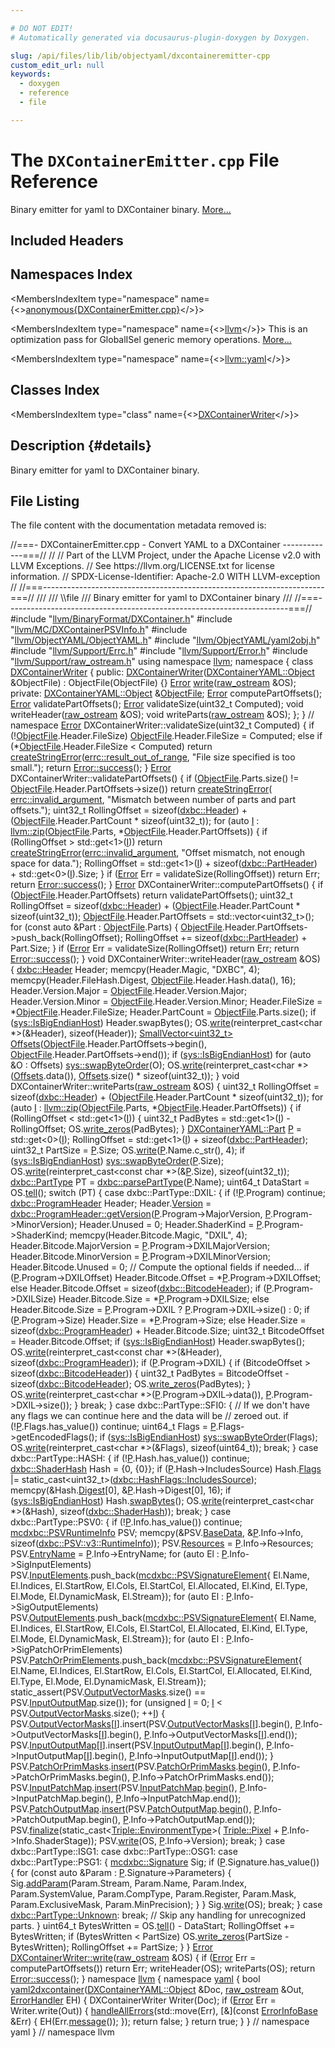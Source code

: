 ```yaml
---

# DO NOT EDIT!
# Automatically generated via docusaurus-plugin-doxygen by Doxygen.

slug: /api/files/lib/lib/objectyaml/dxcontaineremitter-cpp
custom_edit_url: null
keywords:
  - doxygen
  - reference
  - file

---
```





# The `DXContainerEmitter.cpp` File Reference

<DoxygenPage pluginConfig={pluginConfig}>

Binary emitter for yaml to DXContainer binary. <a href="#details">More...</a>

## Included Headers

<IncludesList>
<IncludesListItem
  filePath="llvm/BinaryFormat/DXContainer.h"
  permalink="/docs/api/files/include/include/llvm/include/llvm/binaryformat/dxcontainer-h"
  isLocal="true" />
<IncludesListItem
  filePath="llvm/MC/DXContainerPSVInfo.h"
  permalink="/docs/api/files/include/include/llvm/include/llvm/mc/dxcontainerpsvinfo-h"
  isLocal="true" />
<IncludesListItem
  filePath="llvm/ObjectYAML/ObjectYAML.h"
  permalink="/docs/api/files/include/include/llvm/include/llvm/objectyaml/objectyaml-h"
  isLocal="true" />
<IncludesListItem
  filePath="llvm/ObjectYAML/yaml2obj.h"
  permalink="/docs/api/files/include/include/llvm/include/llvm/objectyaml/yaml2obj-h"
  isLocal="true" />
<IncludesListItem
  filePath="llvm/Support/Errc.h"
  permalink="/docs/api/files/include/include/llvm/include/llvm/support/errc-h"
  isLocal="true" />
<IncludesListItem
  filePath="llvm/Support/Error.h"
  permalink="/docs/api/files/include/include/llvm/include/llvm/support/error-h"
  isLocal="true" />
<IncludesListItem
  filePath="llvm/Support/raw_ostream.h"
  permalink="/docs/api/files/include/include/llvm/include/llvm/support/raw-ostream-h"
  isLocal="true" />
</IncludesList>

## Namespaces Index

<MembersIndex>

<MembersIndexItem
  type="namespace"
  name={<><a href="/docs/api/namespaces/anonymous-dxcontaineremitter-cpp-">anonymous&#123;DXContainerEmitter.cpp&#125;</a></>}>
</MembersIndexItem>

<MembersIndexItem
  type="namespace"
  name={<><a href="/docs/api/namespaces/llvm">llvm</a></>}>
This is an optimization pass for GlobalISel generic memory operations. <a href="/docs/api/namespaces/llvm/#details">More...</a>
</MembersIndexItem>

<MembersIndexItem
  type="namespace"
  name={<><a href="/docs/api/namespaces/llvm/yaml">llvm::yaml</a></>}>
</MembersIndexItem>

</MembersIndex>

## Classes Index

<MembersIndex>

<MembersIndexItem
  type="class"
  name={<><a href="/docs/api/classes/anonymous-namespace-dxcontaineremitter-cpp-/dxcontainerwriter">DXContainerWriter</a></>}>
</MembersIndexItem>

</MembersIndex>

## Description {#details}

Binary emitter for yaml to DXContainer binary.

## File Listing

The file content with the documentation metadata removed is:

<ProgramListing>

<Link id="l00001" /><CodeLine lineNumber="1"><Highlight kind="comment">//===- DXContainerEmitter.cpp - Convert YAML to a DXContainer -------------===//</Highlight><Highlight kind="normal"></Highlight></CodeLine>
<Link id="l00002" /><CodeLine lineNumber="2"><Highlight kind="normal"></Highlight><Highlight kind="comment">//</Highlight><Highlight kind="normal"></Highlight></CodeLine>
<Link id="l00003" /><CodeLine lineNumber="3"><Highlight kind="normal"></Highlight><Highlight kind="comment">// Part of the LLVM Project, under the Apache License v2.0 with LLVM Exceptions.</Highlight><Highlight kind="normal"></Highlight></CodeLine>
<Link id="l00004" /><CodeLine lineNumber="4"><Highlight kind="normal"></Highlight><Highlight kind="comment">// See https://llvm.org/LICENSE.txt for license information.</Highlight><Highlight kind="normal"></Highlight></CodeLine>
<Link id="l00005" /><CodeLine lineNumber="5"><Highlight kind="normal"></Highlight><Highlight kind="comment">// SPDX-License-Identifier: Apache-2.0 WITH LLVM-exception</Highlight><Highlight kind="normal"></Highlight></CodeLine>
<Link id="l00006" /><CodeLine lineNumber="6"><Highlight kind="normal"></Highlight><Highlight kind="comment">//</Highlight><Highlight kind="normal"></Highlight></CodeLine>
<Link id="l00007" /><CodeLine lineNumber="7"><Highlight kind="normal"></Highlight><Highlight kind="comment">//===----------------------------------------------------------------------===//</Highlight><Highlight kind="comment"></Highlight></CodeLine>
<Link id="l00008" /><CodeLine lineNumber="8"><Highlight kind="comment">///</Highlight></CodeLine>
<Link id="l00009" /><CodeLine lineNumber="9"><Highlight kind="comment">/// \\file</Highlight></CodeLine>
<Link id="l00010" /><CodeLine lineNumber="10"><Highlight kind="comment">/// Binary emitter for yaml to DXContainer binary</Highlight></CodeLine>
<Link id="l00011" /><CodeLine lineNumber="11"><Highlight kind="comment">///</Highlight><Highlight kind="normal"></Highlight></CodeLine>
<Link id="l00012" /><CodeLine lineNumber="12"><Highlight kind="normal"></Highlight><Highlight kind="comment">//===----------------------------------------------------------------------===//</Highlight><Highlight kind="normal"></Highlight></CodeLine>
<Link id="l00013" /><CodeLine lineNumber="13"><Highlight kind="normal"></Highlight></CodeLine>
<Link id="l00014" /><CodeLine lineNumber="14"><Highlight kind="normal"></Highlight><Highlight kind="preprocessor">#include &quot;<a href="/docs/api/files/include/include/llvm/include/llvm/binaryformat/dxcontainer-h">llvm/BinaryFormat/DXContainer.h</a>&quot;</Highlight><Highlight kind="normal"></Highlight></CodeLine>
<Link id="l00015" /><CodeLine lineNumber="15"><Highlight kind="normal"></Highlight><Highlight kind="preprocessor">#include &quot;<a href="/docs/api/files/include/include/llvm/include/llvm/mc/dxcontainerpsvinfo-h">llvm/MC/DXContainerPSVInfo.h</a>&quot;</Highlight><Highlight kind="normal"></Highlight></CodeLine>
<Link id="l00016" /><CodeLine lineNumber="16"><Highlight kind="normal"></Highlight><Highlight kind="preprocessor">#include &quot;<a href="/docs/api/files/include/include/llvm/include/llvm/objectyaml/objectyaml-h">llvm/ObjectYAML/ObjectYAML.h</a>&quot;</Highlight><Highlight kind="normal"></Highlight></CodeLine>
<Link id="l00017" /><CodeLine lineNumber="17"><Highlight kind="normal"></Highlight><Highlight kind="preprocessor">#include &quot;<a href="/docs/api/files/include/include/llvm/include/llvm/objectyaml/yaml2obj-h">llvm/ObjectYAML/yaml2obj.h</a>&quot;</Highlight><Highlight kind="normal"></Highlight></CodeLine>
<Link id="l00018" /><CodeLine lineNumber="18"><Highlight kind="normal"></Highlight><Highlight kind="preprocessor">#include &quot;<a href="/docs/api/files/include/include/llvm/include/llvm/support/errc-h">llvm/Support/Errc.h</a>&quot;</Highlight><Highlight kind="normal"></Highlight></CodeLine>
<Link id="l00019" /><CodeLine lineNumber="19"><Highlight kind="normal"></Highlight><Highlight kind="preprocessor">#include &quot;<a href="/docs/api/files/include/include/llvm/include/llvm/support/error-h">llvm/Support/Error.h</a>&quot;</Highlight><Highlight kind="normal"></Highlight></CodeLine>
<Link id="l00020" /><CodeLine lineNumber="20"><Highlight kind="normal"></Highlight><Highlight kind="preprocessor">#include &quot;<a href="/docs/api/files/include/include/llvm/include/llvm/support/raw-ostream-h">llvm/Support/raw&#95;ostream.h</a>&quot;</Highlight><Highlight kind="normal"></Highlight></CodeLine>
<Link id="l00021" /><CodeLine lineNumber="21"><Highlight kind="normal"></Highlight></CodeLine>
<Link id="l00022" /><CodeLine lineNumber="22"><Highlight kind="normal"></Highlight><Highlight kind="keyword">using namespace </Highlight><Highlight kind="normal"><a href="/docs/api/namespaces/llvm">llvm</a>;</Highlight></CodeLine>
<Link id="l00023" /><CodeLine lineNumber="23"><Highlight kind="normal"></Highlight></CodeLine>
<Link id="l00024" /><CodeLine lineNumber="24" lineLink="/docs/api/namespaces/anonymous-dxcontaineremitter-cpp-"><Highlight kind="normal"></Highlight><Highlight kind="keyword">namespace </Highlight><Highlight kind="normal">&#123;</Highlight></CodeLine>
<Link id="l00025" /><CodeLine lineNumber="25" lineLink="/docs/api/classes/anonymous-namespace-dxcontaineremitter-cpp-/dxcontainerwriter"><Highlight kind="normal"></Highlight><Highlight kind="keyword">class </Highlight><Highlight kind="normal"><a href="/docs/api/classes/anonymous-namespace-dxcontaineremitter-cpp-/dxcontainerwriter/#a652830f2daa92a1e63b02d168c4729af">DXContainerWriter</a> &#123;</Highlight></CodeLine>
<Link id="l00026" /><CodeLine lineNumber="26"><Highlight kind="normal"></Highlight><Highlight kind="keyword">public</Highlight><Highlight kind="normal">:</Highlight></CodeLine>
<Link id="l00027" /><CodeLine lineNumber="27" lineLink="/docs/api/classes/anonymous-namespace-dxcontaineremitter-cpp-/dxcontainerwriter/#a652830f2daa92a1e63b02d168c4729af"><Highlight kind="normal">  <a href="/docs/api/classes/anonymous-namespace-dxcontaineremitter-cpp-/dxcontainerwriter/#a652830f2daa92a1e63b02d168c4729af">DXContainerWriter</a>(<a href="/docs/api/structs/llvm/dxcontaineryaml/object">DXContainerYAML::Object</a> &amp;ObjectFile)</Highlight></CodeLine>
<Link id="l00028" /><CodeLine lineNumber="28"><Highlight kind="normal">      : ObjectFile(ObjectFile) &#123;&#125;</Highlight></CodeLine>
<Link id="l00029" /><CodeLine lineNumber="29"><Highlight kind="normal"></Highlight></CodeLine>
<Link id="l00030" /><CodeLine lineNumber="30"><Highlight kind="normal">  <a href="/docs/api/classes/llvm/error">Error</a> <a href="/docs/api/namespaces/llvm/#a7363e46d4dd6c78affffabaea0de482b">write</a>(<a href="/docs/api/classes/llvm/raw-ostream">raw&#95;ostream</a> &amp;OS);</Highlight></CodeLine>
<Link id="l00031" /><CodeLine lineNumber="31"><Highlight kind="normal"></Highlight></CodeLine>
<Link id="l00032" /><CodeLine lineNumber="32"><Highlight kind="normal"></Highlight><Highlight kind="keyword">private</Highlight><Highlight kind="normal">:</Highlight></CodeLine>
<Link id="l00033" /><CodeLine lineNumber="33"><Highlight kind="normal">  <a href="/docs/api/structs/llvm/dxcontaineryaml/object">DXContainerYAML::Object</a> &amp;<a href="/docs/api/classes/llvm/object/objectfile">ObjectFile</a>;</Highlight></CodeLine>
<Link id="l00034" /><CodeLine lineNumber="34"><Highlight kind="normal"></Highlight></CodeLine>
<Link id="l00035" /><CodeLine lineNumber="35"><Highlight kind="normal">  <a href="/docs/api/classes/llvm/error">Error</a> computePartOffsets();</Highlight></CodeLine>
<Link id="l00036" /><CodeLine lineNumber="36"><Highlight kind="normal">  <a href="/docs/api/classes/llvm/error">Error</a> validatePartOffsets();</Highlight></CodeLine>
<Link id="l00037" /><CodeLine lineNumber="37"><Highlight kind="normal">  <a href="/docs/api/classes/llvm/error">Error</a> validateSize(uint32&#95;t Computed);</Highlight></CodeLine>
<Link id="l00038" /><CodeLine lineNumber="38"><Highlight kind="normal"></Highlight></CodeLine>
<Link id="l00039" /><CodeLine lineNumber="39"><Highlight kind="normal">  </Highlight><Highlight kind="keywordtype">void</Highlight><Highlight kind="normal"> writeHeader(<a href="/docs/api/classes/llvm/raw-ostream">raw&#95;ostream</a> &amp;OS);</Highlight></CodeLine>
<Link id="l00040" /><CodeLine lineNumber="40"><Highlight kind="normal">  </Highlight><Highlight kind="keywordtype">void</Highlight><Highlight kind="normal"> writeParts(<a href="/docs/api/classes/llvm/raw-ostream">raw&#95;ostream</a> &amp;OS);</Highlight></CodeLine>
<Link id="l00041" /><CodeLine lineNumber="41"><Highlight kind="normal">&#125;;</Highlight></CodeLine>
<Link id="l00042" /><CodeLine lineNumber="42"><Highlight kind="normal">&#125; </Highlight><Highlight kind="comment">// namespace</Highlight><Highlight kind="normal"></Highlight></CodeLine>
<Link id="l00043" /><CodeLine lineNumber="43"><Highlight kind="normal"></Highlight></CodeLine>
<Link id="l00044" /><CodeLine lineNumber="44"><Highlight kind="normal"><a href="/docs/api/classes/llvm/error">Error</a> DXContainerWriter::validateSize(uint32&#95;t Computed) &#123;</Highlight></CodeLine>
<Link id="l00045" /><CodeLine lineNumber="45"><Highlight kind="normal">  </Highlight><Highlight kind="keywordflow">if</Highlight><Highlight kind="normal"> (!<a href="/docs/api/classes/llvm/object/objectfile">ObjectFile</a>.Header.FileSize)</Highlight></CodeLine>
<Link id="l00046" /><CodeLine lineNumber="46"><Highlight kind="normal">    <a href="/docs/api/classes/llvm/object/objectfile">ObjectFile</a>.Header.FileSize = Computed;</Highlight></CodeLine>
<Link id="l00047" /><CodeLine lineNumber="47"><Highlight kind="normal">  </Highlight><Highlight kind="keywordflow">else</Highlight><Highlight kind="normal"> </Highlight><Highlight kind="keywordflow">if</Highlight><Highlight kind="normal"> (&#42;<a href="/docs/api/classes/llvm/object/objectfile">ObjectFile</a>.Header.FileSize &lt; Computed)</Highlight></CodeLine>
<Link id="l00048" /><CodeLine lineNumber="48"><Highlight kind="normal">    </Highlight><Highlight kind="keywordflow">return</Highlight><Highlight kind="normal"> <a href="/docs/api/namespaces/llvm/#a4d2fd926089a58d482fb67a362e11bad">createStringError</a>(<a href="/docs/api/namespaces/llvm/#a59739a4f15fb2ec57a6b7fcfe938546ba8e0fafb181567cc468e1ee81983d739d">errc::result&#95;out&#95;of&#95;range</a>,</Highlight></CodeLine>
<Link id="l00049" /><CodeLine lineNumber="49"><Highlight kind="normal">                             </Highlight><Highlight kind="stringliteral">&quot;File size specified is too small.&quot;</Highlight><Highlight kind="normal">);</Highlight></CodeLine>
<Link id="l00050" /><CodeLine lineNumber="50"><Highlight kind="normal">  </Highlight><Highlight kind="keywordflow">return</Highlight><Highlight kind="normal"> <a href="/docs/api/classes/llvm/error/#a4dfd0813c3d0e0a30439b5a3e9196b59">Error::success</a>();</Highlight></CodeLine>
<Link id="l00051" /><CodeLine lineNumber="51"><Highlight kind="normal">&#125;</Highlight></CodeLine>
<Link id="l00052" /><CodeLine lineNumber="52"><Highlight kind="normal"></Highlight></CodeLine>
<Link id="l00053" /><CodeLine lineNumber="53"><Highlight kind="normal"><a href="/docs/api/classes/llvm/error">Error</a> DXContainerWriter::validatePartOffsets() &#123;</Highlight></CodeLine>
<Link id="l00054" /><CodeLine lineNumber="54"><Highlight kind="normal">  </Highlight><Highlight kind="keywordflow">if</Highlight><Highlight kind="normal"> (<a href="/docs/api/classes/llvm/object/objectfile">ObjectFile</a>.Parts.size() != <a href="/docs/api/classes/llvm/object/objectfile">ObjectFile</a>.Header.PartOffsets-&gt;size())</Highlight></CodeLine>
<Link id="l00055" /><CodeLine lineNumber="55"><Highlight kind="normal">    </Highlight><Highlight kind="keywordflow">return</Highlight><Highlight kind="normal"> <a href="/docs/api/namespaces/llvm/#a4d2fd926089a58d482fb67a362e11bad">createStringError</a>(</Highlight></CodeLine>
<Link id="l00056" /><CodeLine lineNumber="56"><Highlight kind="normal">        <a href="/docs/api/namespaces/llvm/#a59739a4f15fb2ec57a6b7fcfe938546bae55d43eabeefe5a8271b4a3c898bd18f">errc::invalid&#95;argument</a>,</Highlight></CodeLine>
<Link id="l00057" /><CodeLine lineNumber="57"><Highlight kind="normal">        </Highlight><Highlight kind="stringliteral">&quot;Mismatch between number of parts and part offsets.&quot;</Highlight><Highlight kind="normal">);</Highlight></CodeLine>
<Link id="l00058" /><CodeLine lineNumber="58"><Highlight kind="normal">  uint32&#95;t RollingOffset =</Highlight></CodeLine>
<Link id="l00059" /><CodeLine lineNumber="59"><Highlight kind="normal">      </Highlight><Highlight kind="keyword">sizeof</Highlight><Highlight kind="normal">(<a href="/docs/api/structs/llvm/dxbc/header">dxbc::Header</a>) + (<a href="/docs/api/classes/llvm/object/objectfile">ObjectFile</a>.Header.PartCount &#42; </Highlight><Highlight kind="keyword">sizeof</Highlight><Highlight kind="normal">(uint32&#95;t));</Highlight></CodeLine>
<Link id="l00060" /><CodeLine lineNumber="60"><Highlight kind="normal">  </Highlight><Highlight kind="keywordflow">for</Highlight><Highlight kind="normal"> (</Highlight><Highlight kind="keyword">auto</Highlight><Highlight kind="normal"> <a href="/docs/api/files/lib/lib/support/md5-cpp/#ac0eafdc9ee161b71e7af98af736952fd">I</a> : <a href="/docs/api/namespaces/llvm/#a06041e3bf4b0a9e8984809413ddd9506">llvm::zip</a>(<a href="/docs/api/classes/llvm/object/objectfile">ObjectFile</a>.Parts, &#42;<a href="/docs/api/classes/llvm/object/objectfile">ObjectFile</a>.Header.PartOffsets)) &#123;</Highlight></CodeLine>
<Link id="l00061" /><CodeLine lineNumber="61"><Highlight kind="normal">    </Highlight><Highlight kind="keywordflow">if</Highlight><Highlight kind="normal"> (RollingOffset &gt; std::get&lt;1&gt;(<a href="/docs/api/files/lib/lib/support/md5-cpp/#ac0eafdc9ee161b71e7af98af736952fd">I</a>))</Highlight></CodeLine>
<Link id="l00062" /><CodeLine lineNumber="62"><Highlight kind="normal">      </Highlight><Highlight kind="keywordflow">return</Highlight><Highlight kind="normal"> <a href="/docs/api/namespaces/llvm/#a4d2fd926089a58d482fb67a362e11bad">createStringError</a>(<a href="/docs/api/namespaces/llvm/#a59739a4f15fb2ec57a6b7fcfe938546bae55d43eabeefe5a8271b4a3c898bd18f">errc::invalid&#95;argument</a>,</Highlight></CodeLine>
<Link id="l00063" /><CodeLine lineNumber="63"><Highlight kind="normal">                               </Highlight><Highlight kind="stringliteral">&quot;Offset mismatch, not enough space for data.&quot;</Highlight><Highlight kind="normal">);</Highlight></CodeLine>
<Link id="l00064" /><CodeLine lineNumber="64"><Highlight kind="normal">    RollingOffset =</Highlight></CodeLine>
<Link id="l00065" /><CodeLine lineNumber="65"><Highlight kind="normal">        std::get&lt;1&gt;(<a href="/docs/api/files/lib/lib/support/md5-cpp/#ac0eafdc9ee161b71e7af98af736952fd">I</a>) + </Highlight><Highlight kind="keyword">sizeof</Highlight><Highlight kind="normal">(<a href="/docs/api/structs/llvm/dxbc/partheader">dxbc::PartHeader</a>) + std::get&lt;0&gt;(<a href="/docs/api/files/lib/lib/support/md5-cpp/#ac0eafdc9ee161b71e7af98af736952fd">I</a>).Size;</Highlight></CodeLine>
<Link id="l00066" /><CodeLine lineNumber="66"><Highlight kind="normal">  &#125;</Highlight></CodeLine>
<Link id="l00067" /><CodeLine lineNumber="67"><Highlight kind="normal">  </Highlight><Highlight kind="keywordflow">if</Highlight><Highlight kind="normal"> (<a href="/docs/api/classes/llvm/error">Error</a> Err = validateSize(RollingOffset))</Highlight></CodeLine>
<Link id="l00068" /><CodeLine lineNumber="68"><Highlight kind="normal">    </Highlight><Highlight kind="keywordflow">return</Highlight><Highlight kind="normal"> Err;</Highlight></CodeLine>
<Link id="l00069" /><CodeLine lineNumber="69"><Highlight kind="normal"></Highlight></CodeLine>
<Link id="l00070" /><CodeLine lineNumber="70"><Highlight kind="normal">  </Highlight><Highlight kind="keywordflow">return</Highlight><Highlight kind="normal"> <a href="/docs/api/classes/llvm/error/#a4dfd0813c3d0e0a30439b5a3e9196b59">Error::success</a>();</Highlight></CodeLine>
<Link id="l00071" /><CodeLine lineNumber="71"><Highlight kind="normal">&#125;</Highlight></CodeLine>
<Link id="l00072" /><CodeLine lineNumber="72"><Highlight kind="normal"></Highlight></CodeLine>
<Link id="l00073" /><CodeLine lineNumber="73"><Highlight kind="normal"><a href="/docs/api/classes/llvm/error">Error</a> DXContainerWriter::computePartOffsets() &#123;</Highlight></CodeLine>
<Link id="l00074" /><CodeLine lineNumber="74"><Highlight kind="normal">  </Highlight><Highlight kind="keywordflow">if</Highlight><Highlight kind="normal"> (<a href="/docs/api/classes/llvm/object/objectfile">ObjectFile</a>.Header.PartOffsets)</Highlight></CodeLine>
<Link id="l00075" /><CodeLine lineNumber="75"><Highlight kind="normal">    </Highlight><Highlight kind="keywordflow">return</Highlight><Highlight kind="normal"> validatePartOffsets();</Highlight></CodeLine>
<Link id="l00076" /><CodeLine lineNumber="76"><Highlight kind="normal">  uint32&#95;t RollingOffset =</Highlight></CodeLine>
<Link id="l00077" /><CodeLine lineNumber="77"><Highlight kind="normal">      </Highlight><Highlight kind="keyword">sizeof</Highlight><Highlight kind="normal">(<a href="/docs/api/structs/llvm/dxbc/header">dxbc::Header</a>) + (<a href="/docs/api/classes/llvm/object/objectfile">ObjectFile</a>.Header.PartCount &#42; </Highlight><Highlight kind="keyword">sizeof</Highlight><Highlight kind="normal">(uint32&#95;t));</Highlight></CodeLine>
<Link id="l00078" /><CodeLine lineNumber="78"><Highlight kind="normal">  <a href="/docs/api/classes/llvm/object/objectfile">ObjectFile</a>.Header.PartOffsets = std::vector&lt;uint32&#95;t&gt;();</Highlight></CodeLine>
<Link id="l00079" /><CodeLine lineNumber="79"><Highlight kind="normal">  </Highlight><Highlight kind="keywordflow">for</Highlight><Highlight kind="normal"> (</Highlight><Highlight kind="keyword">const</Highlight><Highlight kind="normal"> </Highlight><Highlight kind="keyword">auto</Highlight><Highlight kind="normal"> &amp;Part : <a href="/docs/api/classes/llvm/object/objectfile">ObjectFile</a>.Parts) &#123;</Highlight></CodeLine>
<Link id="l00080" /><CodeLine lineNumber="80"><Highlight kind="normal">    <a href="/docs/api/classes/llvm/object/objectfile">ObjectFile</a>.Header.PartOffsets-&gt;push&#95;back(RollingOffset);</Highlight></CodeLine>
<Link id="l00081" /><CodeLine lineNumber="81"><Highlight kind="normal">    RollingOffset += </Highlight><Highlight kind="keyword">sizeof</Highlight><Highlight kind="normal">(<a href="/docs/api/structs/llvm/dxbc/partheader">dxbc::PartHeader</a>) + Part.Size;</Highlight></CodeLine>
<Link id="l00082" /><CodeLine lineNumber="82"><Highlight kind="normal">  &#125;</Highlight></CodeLine>
<Link id="l00083" /><CodeLine lineNumber="83"><Highlight kind="normal">  </Highlight><Highlight kind="keywordflow">if</Highlight><Highlight kind="normal"> (<a href="/docs/api/classes/llvm/error">Error</a> Err = validateSize(RollingOffset))</Highlight></CodeLine>
<Link id="l00084" /><CodeLine lineNumber="84"><Highlight kind="normal">    </Highlight><Highlight kind="keywordflow">return</Highlight><Highlight kind="normal"> Err;</Highlight></CodeLine>
<Link id="l00085" /><CodeLine lineNumber="85"><Highlight kind="normal"></Highlight></CodeLine>
<Link id="l00086" /><CodeLine lineNumber="86"><Highlight kind="normal">  </Highlight><Highlight kind="keywordflow">return</Highlight><Highlight kind="normal"> <a href="/docs/api/classes/llvm/error/#a4dfd0813c3d0e0a30439b5a3e9196b59">Error::success</a>();</Highlight></CodeLine>
<Link id="l00087" /><CodeLine lineNumber="87"><Highlight kind="normal">&#125;</Highlight></CodeLine>
<Link id="l00088" /><CodeLine lineNumber="88"><Highlight kind="normal"></Highlight></CodeLine>
<Link id="l00089" /><CodeLine lineNumber="89"><Highlight kind="normal"></Highlight><Highlight kind="keywordtype">void</Highlight><Highlight kind="normal"> DXContainerWriter::writeHeader(<a href="/docs/api/classes/llvm/raw-ostream">raw&#95;ostream</a> &amp;OS) &#123;</Highlight></CodeLine>
<Link id="l00090" /><CodeLine lineNumber="90"><Highlight kind="normal">  <a href="/docs/api/structs/llvm/dxbc/header">dxbc::Header</a> Header;</Highlight></CodeLine>
<Link id="l00091" /><CodeLine lineNumber="91"><Highlight kind="normal">  memcpy(Header.Magic, </Highlight><Highlight kind="stringliteral">&quot;DXBC&quot;</Highlight><Highlight kind="normal">, 4);</Highlight></CodeLine>
<Link id="l00092" /><CodeLine lineNumber="92"><Highlight kind="normal">  memcpy(Header.FileHash.Digest, <a href="/docs/api/classes/llvm/object/objectfile">ObjectFile</a>.Header.Hash.data(), 16);</Highlight></CodeLine>
<Link id="l00093" /><CodeLine lineNumber="93"><Highlight kind="normal">  Header.Version.Major = <a href="/docs/api/classes/llvm/object/objectfile">ObjectFile</a>.Header.Version.Major;</Highlight></CodeLine>
<Link id="l00094" /><CodeLine lineNumber="94"><Highlight kind="normal">  Header.Version.Minor = <a href="/docs/api/classes/llvm/object/objectfile">ObjectFile</a>.Header.Version.Minor;</Highlight></CodeLine>
<Link id="l00095" /><CodeLine lineNumber="95"><Highlight kind="normal">  Header.FileSize = &#42;<a href="/docs/api/classes/llvm/object/objectfile">ObjectFile</a>.Header.FileSize;</Highlight></CodeLine>
<Link id="l00096" /><CodeLine lineNumber="96"><Highlight kind="normal">  Header.PartCount = <a href="/docs/api/classes/llvm/object/objectfile">ObjectFile</a>.Parts.size();</Highlight></CodeLine>
<Link id="l00097" /><CodeLine lineNumber="97"><Highlight kind="normal">  </Highlight><Highlight kind="keywordflow">if</Highlight><Highlight kind="normal"> (<a href="/docs/api/namespaces/llvm/sys/#ab9f705441a3a825d4b8a93ca4476d4e7">sys::IsBigEndianHost</a>)</Highlight></CodeLine>
<Link id="l00098" /><CodeLine lineNumber="98"><Highlight kind="normal">    Header.swapBytes();</Highlight></CodeLine>
<Link id="l00099" /><CodeLine lineNumber="99"><Highlight kind="normal">  OS.<a href="/docs/api/classes/llvm/raw-ostream/#a6e0cbc5c8568d8446c284c8538b2c9f1">write</a>(</Highlight><Highlight kind="keyword">reinterpret&#95;cast&lt;</Highlight><Highlight kind="keywordtype">char</Highlight><Highlight kind="normal"> &#42;</Highlight><Highlight kind="keyword">&gt;</Highlight><Highlight kind="normal">(&amp;Header), </Highlight><Highlight kind="keyword">sizeof</Highlight><Highlight kind="normal">(Header));</Highlight></CodeLine>
<Link id="l00100" /><CodeLine lineNumber="100"><Highlight kind="normal">  <a href="/docs/api/classes/llvm/smallvector">SmallVector&lt;uint32&#95;t&gt;</a> <a href="/docs/api/namespaces/llvm/si/kernelinputoffsets/#a58b4eae4b0a45d478c7c0f3959b04612">Offsets</a>(<a href="/docs/api/classes/llvm/object/objectfile">ObjectFile</a>.Header.PartOffsets-&gt;begin(),</Highlight></CodeLine>
<Link id="l00101" /><CodeLine lineNumber="101"><Highlight kind="normal">                                <a href="/docs/api/classes/llvm/object/objectfile">ObjectFile</a>.Header.PartOffsets-&gt;end());</Highlight></CodeLine>
<Link id="l00102" /><CodeLine lineNumber="102"><Highlight kind="normal">  </Highlight><Highlight kind="keywordflow">if</Highlight><Highlight kind="normal"> (<a href="/docs/api/namespaces/llvm/sys/#ab9f705441a3a825d4b8a93ca4476d4e7">sys::IsBigEndianHost</a>)</Highlight></CodeLine>
<Link id="l00103" /><CodeLine lineNumber="103"><Highlight kind="normal">    </Highlight><Highlight kind="keywordflow">for</Highlight><Highlight kind="normal"> (</Highlight><Highlight kind="keyword">auto</Highlight><Highlight kind="normal"> &amp;O : Offsets)</Highlight></CodeLine>
<Link id="l00104" /><CodeLine lineNumber="104"><Highlight kind="normal">      <a href="/docs/api/namespaces/llvm/sys/#ad0e418047a3e04c4fd1fb83325b571ae">sys::swapByteOrder</a>(O);</Highlight></CodeLine>
<Link id="l00105" /><CodeLine lineNumber="105"><Highlight kind="normal">  OS.<a href="/docs/api/classes/llvm/raw-ostream/#a6e0cbc5c8568d8446c284c8538b2c9f1">write</a>(</Highlight><Highlight kind="keyword">reinterpret&#95;cast&lt;</Highlight><Highlight kind="keywordtype">char</Highlight><Highlight kind="normal"> &#42;</Highlight><Highlight kind="keyword">&gt;</Highlight><Highlight kind="normal">(<a href="/docs/api/namespaces/llvm/si/kernelinputoffsets/#a58b4eae4b0a45d478c7c0f3959b04612">Offsets</a>.data()),</Highlight></CodeLine>
<Link id="l00106" /><CodeLine lineNumber="106"><Highlight kind="normal">           <a href="/docs/api/namespaces/llvm/si/kernelinputoffsets/#a58b4eae4b0a45d478c7c0f3959b04612">Offsets</a>.size() &#42; </Highlight><Highlight kind="keyword">sizeof</Highlight><Highlight kind="normal">(uint32&#95;t));</Highlight></CodeLine>
<Link id="l00107" /><CodeLine lineNumber="107"><Highlight kind="normal">&#125;</Highlight></CodeLine>
<Link id="l00108" /><CodeLine lineNumber="108"><Highlight kind="normal"></Highlight></CodeLine>
<Link id="l00109" /><CodeLine lineNumber="109"><Highlight kind="normal"></Highlight><Highlight kind="keywordtype">void</Highlight><Highlight kind="normal"> DXContainerWriter::writeParts(<a href="/docs/api/classes/llvm/raw-ostream">raw&#95;ostream</a> &amp;OS) &#123;</Highlight></CodeLine>
<Link id="l00110" /><CodeLine lineNumber="110"><Highlight kind="normal">  uint32&#95;t RollingOffset =</Highlight></CodeLine>
<Link id="l00111" /><CodeLine lineNumber="111"><Highlight kind="normal">      </Highlight><Highlight kind="keyword">sizeof</Highlight><Highlight kind="normal">(<a href="/docs/api/structs/llvm/dxbc/header">dxbc::Header</a>) + (<a href="/docs/api/classes/llvm/object/objectfile">ObjectFile</a>.Header.PartCount &#42; </Highlight><Highlight kind="keyword">sizeof</Highlight><Highlight kind="normal">(uint32&#95;t));</Highlight></CodeLine>
<Link id="l00112" /><CodeLine lineNumber="112"><Highlight kind="normal">  </Highlight><Highlight kind="keywordflow">for</Highlight><Highlight kind="normal"> (</Highlight><Highlight kind="keyword">auto</Highlight><Highlight kind="normal"> <a href="/docs/api/files/lib/lib/support/md5-cpp/#ac0eafdc9ee161b71e7af98af736952fd">I</a> : <a href="/docs/api/namespaces/llvm/#a06041e3bf4b0a9e8984809413ddd9506">llvm::zip</a>(<a href="/docs/api/classes/llvm/object/objectfile">ObjectFile</a>.Parts, &#42;<a href="/docs/api/classes/llvm/object/objectfile">ObjectFile</a>.Header.PartOffsets)) &#123;</Highlight></CodeLine>
<Link id="l00113" /><CodeLine lineNumber="113"><Highlight kind="normal">    </Highlight><Highlight kind="keywordflow">if</Highlight><Highlight kind="normal"> (RollingOffset &lt; std::get&lt;1&gt;(<a href="/docs/api/files/lib/lib/support/md5-cpp/#ac0eafdc9ee161b71e7af98af736952fd">I</a>)) &#123;</Highlight></CodeLine>
<Link id="l00114" /><CodeLine lineNumber="114"><Highlight kind="normal">      uint32&#95;t PadBytes = std::get&lt;1&gt;(<a href="/docs/api/files/lib/lib/support/md5-cpp/#ac0eafdc9ee161b71e7af98af736952fd">I</a>) - RollingOffset;</Highlight></CodeLine>
<Link id="l00115" /><CodeLine lineNumber="115"><Highlight kind="normal">      OS.<a href="/docs/api/classes/llvm/raw-ostream/#a06288f4d38e1d74fc7a1d10056d88373">write&#95;zeros</a>(PadBytes);</Highlight></CodeLine>
<Link id="l00116" /><CodeLine lineNumber="116"><Highlight kind="normal">    &#125;</Highlight></CodeLine>
<Link id="l00117" /><CodeLine lineNumber="117"><Highlight kind="normal">    <a href="/docs/api/structs/llvm/dxcontaineryaml/part">DXContainerYAML::Part</a> <a href="/docs/api/files/lib/lib/option/option-cpp/#a04665169063c8ca1f2ea96c27fc7c2b2">P</a> = std::get&lt;0&gt;(<a href="/docs/api/files/lib/lib/support/md5-cpp/#ac0eafdc9ee161b71e7af98af736952fd">I</a>);</Highlight></CodeLine>
<Link id="l00118" /><CodeLine lineNumber="118"><Highlight kind="normal">    RollingOffset = std::get&lt;1&gt;(<a href="/docs/api/files/lib/lib/support/md5-cpp/#ac0eafdc9ee161b71e7af98af736952fd">I</a>) + </Highlight><Highlight kind="keyword">sizeof</Highlight><Highlight kind="normal">(<a href="/docs/api/structs/llvm/dxbc/partheader">dxbc::PartHeader</a>);</Highlight></CodeLine>
<Link id="l00119" /><CodeLine lineNumber="119"><Highlight kind="normal">    uint32&#95;t PartSize = <a href="/docs/api/files/lib/lib/option/option-cpp/#a04665169063c8ca1f2ea96c27fc7c2b2">P</a>.Size;</Highlight></CodeLine>
<Link id="l00120" /><CodeLine lineNumber="120"><Highlight kind="normal"></Highlight></CodeLine>
<Link id="l00121" /><CodeLine lineNumber="121"><Highlight kind="normal">    OS.<a href="/docs/api/classes/llvm/raw-ostream/#a6e0cbc5c8568d8446c284c8538b2c9f1">write</a>(<a href="/docs/api/files/lib/lib/option/option-cpp/#a04665169063c8ca1f2ea96c27fc7c2b2">P</a>.Name.c&#95;str(), 4);</Highlight></CodeLine>
<Link id="l00122" /><CodeLine lineNumber="122"><Highlight kind="normal">    </Highlight><Highlight kind="keywordflow">if</Highlight><Highlight kind="normal"> (<a href="/docs/api/namespaces/llvm/sys/#ab9f705441a3a825d4b8a93ca4476d4e7">sys::IsBigEndianHost</a>)</Highlight></CodeLine>
<Link id="l00123" /><CodeLine lineNumber="123"><Highlight kind="normal">      <a href="/docs/api/namespaces/llvm/sys/#ad0e418047a3e04c4fd1fb83325b571ae">sys::swapByteOrder</a>(<a href="/docs/api/files/lib/lib/option/option-cpp/#a04665169063c8ca1f2ea96c27fc7c2b2">P</a>.Size);</Highlight></CodeLine>
<Link id="l00124" /><CodeLine lineNumber="124"><Highlight kind="normal">    OS.<a href="/docs/api/classes/llvm/raw-ostream/#a6e0cbc5c8568d8446c284c8538b2c9f1">write</a>(</Highlight><Highlight kind="keyword">reinterpret&#95;cast&lt;</Highlight><Highlight kind="keyword">const </Highlight><Highlight kind="keywordtype">char</Highlight><Highlight kind="normal"> &#42;</Highlight><Highlight kind="keyword">&gt;</Highlight><Highlight kind="normal">(&amp;<a href="/docs/api/files/lib/lib/option/option-cpp/#a04665169063c8ca1f2ea96c27fc7c2b2">P</a>.Size), </Highlight><Highlight kind="keyword">sizeof</Highlight><Highlight kind="normal">(uint32&#95;t));</Highlight></CodeLine>
<Link id="l00125" /><CodeLine lineNumber="125"><Highlight kind="normal"></Highlight></CodeLine>
<Link id="l00126" /><CodeLine lineNumber="126"><Highlight kind="normal">    <a href="/docs/api/namespaces/llvm/dxbc/#a2ea8e84db66897571f58bd73552b388a">dxbc::PartType</a> PT = <a href="/docs/api/namespaces/llvm/dxbc/#a22967e47fc32d184579dc8442b979a4b">dxbc::parsePartType</a>(<a href="/docs/api/files/lib/lib/option/option-cpp/#a04665169063c8ca1f2ea96c27fc7c2b2">P</a>.Name);</Highlight></CodeLine>
<Link id="l00127" /><CodeLine lineNumber="127"><Highlight kind="normal"></Highlight></CodeLine>
<Link id="l00128" /><CodeLine lineNumber="128"><Highlight kind="normal">    uint64&#95;t DataStart = OS.<a href="/docs/api/classes/llvm/raw-ostream/#a0f90ad570f71349466844ee9f2d06cd1">tell</a>();</Highlight></CodeLine>
<Link id="l00129" /><CodeLine lineNumber="129"><Highlight kind="normal">    </Highlight><Highlight kind="keywordflow">switch</Highlight><Highlight kind="normal"> (PT) &#123;</Highlight></CodeLine>
<Link id="l00130" /><CodeLine lineNumber="130"><Highlight kind="normal">    </Highlight><Highlight kind="keywordflow">case</Highlight><Highlight kind="normal"> dxbc::PartType::DXIL: &#123;</Highlight></CodeLine>
<Link id="l00131" /><CodeLine lineNumber="131"><Highlight kind="normal">      </Highlight><Highlight kind="keywordflow">if</Highlight><Highlight kind="normal"> (!<a href="/docs/api/files/lib/lib/option/option-cpp/#a04665169063c8ca1f2ea96c27fc7c2b2">P</a>.Program)</Highlight></CodeLine>
<Link id="l00132" /><CodeLine lineNumber="132"><Highlight kind="normal">        </Highlight><Highlight kind="keywordflow">continue</Highlight><Highlight kind="normal">;</Highlight></CodeLine>
<Link id="l00133" /><CodeLine lineNumber="133"><Highlight kind="normal">      <a href="/docs/api/structs/llvm/dxbc/programheader">dxbc::ProgramHeader</a> Header;</Highlight></CodeLine>
<Link id="l00134" /><CodeLine lineNumber="134"><Highlight kind="normal">      Header.<a href="/docs/api/structs/llvm/dxbc/programheader/#a0ba16d493602bfe2649dfd3da5f5d7be">Version</a> = <a href="/docs/api/structs/llvm/dxbc/programheader/#a5c00681754571356838664f33a11aded">dxbc::ProgramHeader::getVersion</a>(<a href="/docs/api/files/lib/lib/option/option-cpp/#a04665169063c8ca1f2ea96c27fc7c2b2">P</a>.Program-&gt;MajorVersion,</Highlight></CodeLine>
<Link id="l00135" /><CodeLine lineNumber="135"><Highlight kind="normal">                                                       <a href="/docs/api/files/lib/lib/option/option-cpp/#a04665169063c8ca1f2ea96c27fc7c2b2">P</a>.Program-&gt;MinorVersion);</Highlight></CodeLine>
<Link id="l00136" /><CodeLine lineNumber="136"><Highlight kind="normal">      Header.Unused = 0;</Highlight></CodeLine>
<Link id="l00137" /><CodeLine lineNumber="137"><Highlight kind="normal">      Header.ShaderKind = <a href="/docs/api/files/lib/lib/option/option-cpp/#a04665169063c8ca1f2ea96c27fc7c2b2">P</a>.Program-&gt;ShaderKind;</Highlight></CodeLine>
<Link id="l00138" /><CodeLine lineNumber="138"><Highlight kind="normal">      memcpy(Header.Bitcode.Magic, </Highlight><Highlight kind="stringliteral">&quot;DXIL&quot;</Highlight><Highlight kind="normal">, 4);</Highlight></CodeLine>
<Link id="l00139" /><CodeLine lineNumber="139"><Highlight kind="normal">      Header.Bitcode.MajorVersion = <a href="/docs/api/files/lib/lib/option/option-cpp/#a04665169063c8ca1f2ea96c27fc7c2b2">P</a>.Program-&gt;DXILMajorVersion;</Highlight></CodeLine>
<Link id="l00140" /><CodeLine lineNumber="140"><Highlight kind="normal">      Header.Bitcode.MinorVersion = <a href="/docs/api/files/lib/lib/option/option-cpp/#a04665169063c8ca1f2ea96c27fc7c2b2">P</a>.Program-&gt;DXILMinorVersion;</Highlight></CodeLine>
<Link id="l00141" /><CodeLine lineNumber="141"><Highlight kind="normal">      Header.Bitcode.Unused = 0;</Highlight></CodeLine>
<Link id="l00142" /><CodeLine lineNumber="142"><Highlight kind="normal"></Highlight></CodeLine>
<Link id="l00143" /><CodeLine lineNumber="143"><Highlight kind="normal">      </Highlight><Highlight kind="comment">// Compute the optional fields if needed...</Highlight><Highlight kind="normal"></Highlight></CodeLine>
<Link id="l00144" /><CodeLine lineNumber="144"><Highlight kind="normal">      </Highlight><Highlight kind="keywordflow">if</Highlight><Highlight kind="normal"> (<a href="/docs/api/files/lib/lib/option/option-cpp/#a04665169063c8ca1f2ea96c27fc7c2b2">P</a>.Program-&gt;DXILOffset)</Highlight></CodeLine>
<Link id="l00145" /><CodeLine lineNumber="145"><Highlight kind="normal">        Header.Bitcode.Offset = &#42;<a href="/docs/api/files/lib/lib/option/option-cpp/#a04665169063c8ca1f2ea96c27fc7c2b2">P</a>.Program-&gt;DXILOffset;</Highlight></CodeLine>
<Link id="l00146" /><CodeLine lineNumber="146"><Highlight kind="normal">      </Highlight><Highlight kind="keywordflow">else</Highlight><Highlight kind="normal"></Highlight></CodeLine>
<Link id="l00147" /><CodeLine lineNumber="147"><Highlight kind="normal">        Header.Bitcode.Offset = </Highlight><Highlight kind="keyword">sizeof</Highlight><Highlight kind="normal">(<a href="/docs/api/structs/llvm/dxbc/bitcodeheader">dxbc::BitcodeHeader</a>);</Highlight></CodeLine>
<Link id="l00148" /><CodeLine lineNumber="148"><Highlight kind="normal"></Highlight></CodeLine>
<Link id="l00149" /><CodeLine lineNumber="149"><Highlight kind="normal">      </Highlight><Highlight kind="keywordflow">if</Highlight><Highlight kind="normal"> (<a href="/docs/api/files/lib/lib/option/option-cpp/#a04665169063c8ca1f2ea96c27fc7c2b2">P</a>.Program-&gt;DXILSize)</Highlight></CodeLine>
<Link id="l00150" /><CodeLine lineNumber="150"><Highlight kind="normal">        Header.Bitcode.Size = &#42;<a href="/docs/api/files/lib/lib/option/option-cpp/#a04665169063c8ca1f2ea96c27fc7c2b2">P</a>.Program-&gt;DXILSize;</Highlight></CodeLine>
<Link id="l00151" /><CodeLine lineNumber="151"><Highlight kind="normal">      </Highlight><Highlight kind="keywordflow">else</Highlight><Highlight kind="normal"></Highlight></CodeLine>
<Link id="l00152" /><CodeLine lineNumber="152"><Highlight kind="normal">        Header.Bitcode.Size = <a href="/docs/api/files/lib/lib/option/option-cpp/#a04665169063c8ca1f2ea96c27fc7c2b2">P</a>.Program-&gt;DXIL ? <a href="/docs/api/files/lib/lib/option/option-cpp/#a04665169063c8ca1f2ea96c27fc7c2b2">P</a>.Program-&gt;DXIL-&gt;size() : 0;</Highlight></CodeLine>
<Link id="l00153" /><CodeLine lineNumber="153"><Highlight kind="normal"></Highlight></CodeLine>
<Link id="l00154" /><CodeLine lineNumber="154"><Highlight kind="normal">      </Highlight><Highlight kind="keywordflow">if</Highlight><Highlight kind="normal"> (<a href="/docs/api/files/lib/lib/option/option-cpp/#a04665169063c8ca1f2ea96c27fc7c2b2">P</a>.Program-&gt;Size)</Highlight></CodeLine>
<Link id="l00155" /><CodeLine lineNumber="155"><Highlight kind="normal">        Header.Size = &#42;<a href="/docs/api/files/lib/lib/option/option-cpp/#a04665169063c8ca1f2ea96c27fc7c2b2">P</a>.Program-&gt;Size;</Highlight></CodeLine>
<Link id="l00156" /><CodeLine lineNumber="156"><Highlight kind="normal">      </Highlight><Highlight kind="keywordflow">else</Highlight><Highlight kind="normal"></Highlight></CodeLine>
<Link id="l00157" /><CodeLine lineNumber="157"><Highlight kind="normal">        Header.Size = </Highlight><Highlight kind="keyword">sizeof</Highlight><Highlight kind="normal">(<a href="/docs/api/structs/llvm/dxbc/programheader">dxbc::ProgramHeader</a>) + Header.Bitcode.Size;</Highlight></CodeLine>
<Link id="l00158" /><CodeLine lineNumber="158"><Highlight kind="normal"></Highlight></CodeLine>
<Link id="l00159" /><CodeLine lineNumber="159"><Highlight kind="normal">      uint32&#95;t BitcodeOffset = Header.Bitcode.Offset;</Highlight></CodeLine>
<Link id="l00160" /><CodeLine lineNumber="160"><Highlight kind="normal">      </Highlight><Highlight kind="keywordflow">if</Highlight><Highlight kind="normal"> (<a href="/docs/api/namespaces/llvm/sys/#ab9f705441a3a825d4b8a93ca4476d4e7">sys::IsBigEndianHost</a>)</Highlight></CodeLine>
<Link id="l00161" /><CodeLine lineNumber="161"><Highlight kind="normal">        Header.swapBytes();</Highlight></CodeLine>
<Link id="l00162" /><CodeLine lineNumber="162"><Highlight kind="normal">      OS.<a href="/docs/api/classes/llvm/raw-ostream/#a6e0cbc5c8568d8446c284c8538b2c9f1">write</a>(</Highlight><Highlight kind="keyword">reinterpret&#95;cast&lt;</Highlight><Highlight kind="keyword">const </Highlight><Highlight kind="keywordtype">char</Highlight><Highlight kind="normal"> &#42;</Highlight><Highlight kind="keyword">&gt;</Highlight><Highlight kind="normal">(&amp;Header),</Highlight></CodeLine>
<Link id="l00163" /><CodeLine lineNumber="163"><Highlight kind="normal">               </Highlight><Highlight kind="keyword">sizeof</Highlight><Highlight kind="normal">(<a href="/docs/api/structs/llvm/dxbc/programheader">dxbc::ProgramHeader</a>));</Highlight></CodeLine>
<Link id="l00164" /><CodeLine lineNumber="164"><Highlight kind="normal">      </Highlight><Highlight kind="keywordflow">if</Highlight><Highlight kind="normal"> (<a href="/docs/api/files/lib/lib/option/option-cpp/#a04665169063c8ca1f2ea96c27fc7c2b2">P</a>.Program-&gt;DXIL) &#123;</Highlight></CodeLine>
<Link id="l00165" /><CodeLine lineNumber="165"><Highlight kind="normal">        </Highlight><Highlight kind="keywordflow">if</Highlight><Highlight kind="normal"> (BitcodeOffset &gt; </Highlight><Highlight kind="keyword">sizeof</Highlight><Highlight kind="normal">(<a href="/docs/api/structs/llvm/dxbc/bitcodeheader">dxbc::BitcodeHeader</a>)) &#123;</Highlight></CodeLine>
<Link id="l00166" /><CodeLine lineNumber="166"><Highlight kind="normal">          uint32&#95;t PadBytes = BitcodeOffset - </Highlight><Highlight kind="keyword">sizeof</Highlight><Highlight kind="normal">(<a href="/docs/api/structs/llvm/dxbc/bitcodeheader">dxbc::BitcodeHeader</a>);</Highlight></CodeLine>
<Link id="l00167" /><CodeLine lineNumber="167"><Highlight kind="normal">          OS.<a href="/docs/api/classes/llvm/raw-ostream/#a06288f4d38e1d74fc7a1d10056d88373">write&#95;zeros</a>(PadBytes);</Highlight></CodeLine>
<Link id="l00168" /><CodeLine lineNumber="168"><Highlight kind="normal">        &#125;</Highlight></CodeLine>
<Link id="l00169" /><CodeLine lineNumber="169"><Highlight kind="normal">        OS.<a href="/docs/api/classes/llvm/raw-ostream/#a6e0cbc5c8568d8446c284c8538b2c9f1">write</a>(</Highlight><Highlight kind="keyword">reinterpret&#95;cast&lt;</Highlight><Highlight kind="keywordtype">char</Highlight><Highlight kind="normal"> &#42;</Highlight><Highlight kind="keyword">&gt;</Highlight><Highlight kind="normal">(<a href="/docs/api/files/lib/lib/option/option-cpp/#a04665169063c8ca1f2ea96c27fc7c2b2">P</a>.Program-&gt;DXIL-&gt;data()),</Highlight></CodeLine>
<Link id="l00170" /><CodeLine lineNumber="170"><Highlight kind="normal">                 <a href="/docs/api/files/lib/lib/option/option-cpp/#a04665169063c8ca1f2ea96c27fc7c2b2">P</a>.Program-&gt;DXIL-&gt;size());</Highlight></CodeLine>
<Link id="l00171" /><CodeLine lineNumber="171"><Highlight kind="normal">      &#125;</Highlight></CodeLine>
<Link id="l00172" /><CodeLine lineNumber="172"><Highlight kind="normal">      </Highlight><Highlight kind="keywordflow">break</Highlight><Highlight kind="normal">;</Highlight></CodeLine>
<Link id="l00173" /><CodeLine lineNumber="173"><Highlight kind="normal">    &#125;</Highlight></CodeLine>
<Link id="l00174" /><CodeLine lineNumber="174"><Highlight kind="normal">    </Highlight><Highlight kind="keywordflow">case</Highlight><Highlight kind="normal"> dxbc::PartType::SFI0: &#123;</Highlight></CodeLine>
<Link id="l00175" /><CodeLine lineNumber="175"><Highlight kind="normal">      </Highlight><Highlight kind="comment">// If we don&#39;t have any flags we can continue here and the data will be</Highlight><Highlight kind="normal"></Highlight></CodeLine>
<Link id="l00176" /><CodeLine lineNumber="176"><Highlight kind="normal">      </Highlight><Highlight kind="comment">// zeroed out.</Highlight><Highlight kind="normal"></Highlight></CodeLine>
<Link id="l00177" /><CodeLine lineNumber="177"><Highlight kind="normal">      </Highlight><Highlight kind="keywordflow">if</Highlight><Highlight kind="normal"> (!<a href="/docs/api/files/lib/lib/option/option-cpp/#a04665169063c8ca1f2ea96c27fc7c2b2">P</a>.Flags.has&#95;value())</Highlight></CodeLine>
<Link id="l00178" /><CodeLine lineNumber="178"><Highlight kind="normal">        </Highlight><Highlight kind="keywordflow">continue</Highlight><Highlight kind="normal">;</Highlight></CodeLine>
<Link id="l00179" /><CodeLine lineNumber="179"><Highlight kind="normal">      uint64&#95;t Flags = <a href="/docs/api/files/lib/lib/option/option-cpp/#a04665169063c8ca1f2ea96c27fc7c2b2">P</a>.Flags-&gt;getEncodedFlags();</Highlight></CodeLine>
<Link id="l00180" /><CodeLine lineNumber="180"><Highlight kind="normal">      </Highlight><Highlight kind="keywordflow">if</Highlight><Highlight kind="normal"> (<a href="/docs/api/namespaces/llvm/sys/#ab9f705441a3a825d4b8a93ca4476d4e7">sys::IsBigEndianHost</a>)</Highlight></CodeLine>
<Link id="l00181" /><CodeLine lineNumber="181"><Highlight kind="normal">        <a href="/docs/api/namespaces/llvm/sys/#ad0e418047a3e04c4fd1fb83325b571ae">sys::swapByteOrder</a>(Flags);</Highlight></CodeLine>
<Link id="l00182" /><CodeLine lineNumber="182"><Highlight kind="normal">      OS.<a href="/docs/api/classes/llvm/raw-ostream/#a6e0cbc5c8568d8446c284c8538b2c9f1">write</a>(</Highlight><Highlight kind="keyword">reinterpret&#95;cast&lt;</Highlight><Highlight kind="keywordtype">char</Highlight><Highlight kind="normal"> &#42;</Highlight><Highlight kind="keyword">&gt;</Highlight><Highlight kind="normal">(&amp;Flags), </Highlight><Highlight kind="keyword">sizeof</Highlight><Highlight kind="normal">(uint64&#95;t));</Highlight></CodeLine>
<Link id="l00183" /><CodeLine lineNumber="183"><Highlight kind="normal">      </Highlight><Highlight kind="keywordflow">break</Highlight><Highlight kind="normal">;</Highlight></CodeLine>
<Link id="l00184" /><CodeLine lineNumber="184"><Highlight kind="normal">    &#125;</Highlight></CodeLine>
<Link id="l00185" /><CodeLine lineNumber="185"><Highlight kind="normal">    </Highlight><Highlight kind="keywordflow">case</Highlight><Highlight kind="normal"> dxbc::PartType::HASH: &#123;</Highlight></CodeLine>
<Link id="l00186" /><CodeLine lineNumber="186"><Highlight kind="normal">      </Highlight><Highlight kind="keywordflow">if</Highlight><Highlight kind="normal"> (!<a href="/docs/api/files/lib/lib/option/option-cpp/#a04665169063c8ca1f2ea96c27fc7c2b2">P</a>.Hash.has&#95;value())</Highlight></CodeLine>
<Link id="l00187" /><CodeLine lineNumber="187"><Highlight kind="normal">        </Highlight><Highlight kind="keywordflow">continue</Highlight><Highlight kind="normal">;</Highlight></CodeLine>
<Link id="l00188" /><CodeLine lineNumber="188"><Highlight kind="normal">      <a href="/docs/api/structs/llvm/dxbc/shaderhash">dxbc::ShaderHash</a> Hash = &#123;0, &#123;0&#125;&#125;;</Highlight></CodeLine>
<Link id="l00189" /><CodeLine lineNumber="189"><Highlight kind="normal">      </Highlight><Highlight kind="keywordflow">if</Highlight><Highlight kind="normal"> (<a href="/docs/api/files/lib/lib/option/option-cpp/#a04665169063c8ca1f2ea96c27fc7c2b2">P</a>.Hash-&gt;IncludesSource)</Highlight></CodeLine>
<Link id="l00190" /><CodeLine lineNumber="190"><Highlight kind="normal">        Hash.<a href="/docs/api/structs/llvm/dxbc/shaderhash/#ac3673a41f40b5ed15e3cc3e6bf47dc92">Flags</a> |= </Highlight><Highlight kind="keyword">static&#95;cast&lt;</Highlight><Highlight kind="normal">uint32&#95;t</Highlight><Highlight kind="keyword">&gt;</Highlight><Highlight kind="normal">(<a href="/docs/api/namespaces/llvm/dxbc/#a9f3dba96766ccd7e1e4160b415b40911a466121db39a5df82a98033c437c69737">dxbc::HashFlags::IncludesSource</a>);</Highlight></CodeLine>
<Link id="l00191" /><CodeLine lineNumber="191"><Highlight kind="normal">      memcpy(&amp;Hash.<a href="/docs/api/structs/llvm/dxbc/shaderhash/#a60d273f1d57cde883bc56c03d4d54cc4">Digest</a>&#91;0&#93;, &amp;<a href="/docs/api/files/lib/lib/option/option-cpp/#a04665169063c8ca1f2ea96c27fc7c2b2">P</a>.Hash-&gt;Digest&#91;0&#93;, 16);</Highlight></CodeLine>
<Link id="l00192" /><CodeLine lineNumber="192"><Highlight kind="normal">      </Highlight><Highlight kind="keywordflow">if</Highlight><Highlight kind="normal"> (<a href="/docs/api/namespaces/llvm/sys/#ab9f705441a3a825d4b8a93ca4476d4e7">sys::IsBigEndianHost</a>)</Highlight></CodeLine>
<Link id="l00193" /><CodeLine lineNumber="193"><Highlight kind="normal">        Hash.<a href="/docs/api/structs/llvm/dxbc/shaderhash/#a6ffaaa10e42660f631338aef36c4bf1c">swapBytes</a>();</Highlight></CodeLine>
<Link id="l00194" /><CodeLine lineNumber="194"><Highlight kind="normal">      OS.<a href="/docs/api/classes/llvm/raw-ostream/#a6e0cbc5c8568d8446c284c8538b2c9f1">write</a>(</Highlight><Highlight kind="keyword">reinterpret&#95;cast&lt;</Highlight><Highlight kind="keywordtype">char</Highlight><Highlight kind="normal"> &#42;</Highlight><Highlight kind="keyword">&gt;</Highlight><Highlight kind="normal">(&amp;Hash), </Highlight><Highlight kind="keyword">sizeof</Highlight><Highlight kind="normal">(<a href="/docs/api/structs/llvm/dxbc/shaderhash">dxbc::ShaderHash</a>));</Highlight></CodeLine>
<Link id="l00195" /><CodeLine lineNumber="195"><Highlight kind="normal">      </Highlight><Highlight kind="keywordflow">break</Highlight><Highlight kind="normal">;</Highlight></CodeLine>
<Link id="l00196" /><CodeLine lineNumber="196"><Highlight kind="normal">    &#125;</Highlight></CodeLine>
<Link id="l00197" /><CodeLine lineNumber="197"><Highlight kind="normal">    </Highlight><Highlight kind="keywordflow">case</Highlight><Highlight kind="normal"> dxbc::PartType::PSV0: &#123;</Highlight></CodeLine>
<Link id="l00198" /><CodeLine lineNumber="198"><Highlight kind="normal">      </Highlight><Highlight kind="keywordflow">if</Highlight><Highlight kind="normal"> (!<a href="/docs/api/files/lib/lib/option/option-cpp/#a04665169063c8ca1f2ea96c27fc7c2b2">P</a>.Info.has&#95;value())</Highlight></CodeLine>
<Link id="l00199" /><CodeLine lineNumber="199"><Highlight kind="normal">        </Highlight><Highlight kind="keywordflow">continue</Highlight><Highlight kind="normal">;</Highlight></CodeLine>
<Link id="l00200" /><CodeLine lineNumber="200"><Highlight kind="normal">      <a href="/docs/api/structs/llvm/mcdxbc/psvruntimeinfo">mcdxbc::PSVRuntimeInfo</a> PSV;</Highlight></CodeLine>
<Link id="l00201" /><CodeLine lineNumber="201"><Highlight kind="normal">      memcpy(&amp;PSV.<a href="/docs/api/structs/llvm/mcdxbc/psvruntimeinfo/#a09e379cfaaaa0b34ef750f75ea34c1f8">BaseData</a>, &amp;<a href="/docs/api/files/lib/lib/option/option-cpp/#a04665169063c8ca1f2ea96c27fc7c2b2">P</a>.Info-&gt;Info, </Highlight><Highlight kind="keyword">sizeof</Highlight><Highlight kind="normal">(<a href="/docs/api/structs/llvm/dxbc/psv/v3/runtimeinfo">dxbc::PSV::v3::RuntimeInfo</a>));</Highlight></CodeLine>
<Link id="l00202" /><CodeLine lineNumber="202"><Highlight kind="normal">      PSV.<a href="/docs/api/structs/llvm/mcdxbc/psvruntimeinfo/#a3a9d9cf1ccca83f03102ae0774632632">Resources</a> = <a href="/docs/api/files/lib/lib/option/option-cpp/#a04665169063c8ca1f2ea96c27fc7c2b2">P</a>.Info-&gt;Resources;</Highlight></CodeLine>
<Link id="l00203" /><CodeLine lineNumber="203"><Highlight kind="normal">      PSV.<a href="/docs/api/structs/llvm/mcdxbc/psvruntimeinfo/#a1af3eadc5b0b59892963b569a9bd7e33">EntryName</a> = <a href="/docs/api/files/lib/lib/option/option-cpp/#a04665169063c8ca1f2ea96c27fc7c2b2">P</a>.Info-&gt;EntryName;</Highlight></CodeLine>
<Link id="l00204" /><CodeLine lineNumber="204"><Highlight kind="normal"></Highlight></CodeLine>
<Link id="l00205" /><CodeLine lineNumber="205"><Highlight kind="normal">      </Highlight><Highlight kind="keywordflow">for</Highlight><Highlight kind="normal"> (</Highlight><Highlight kind="keyword">auto</Highlight><Highlight kind="normal"> El : <a href="/docs/api/files/lib/lib/option/option-cpp/#a04665169063c8ca1f2ea96c27fc7c2b2">P</a>.Info-&gt;SigInputElements)</Highlight></CodeLine>
<Link id="l00206" /><CodeLine lineNumber="206"><Highlight kind="normal">        PSV.<a href="/docs/api/structs/llvm/mcdxbc/psvruntimeinfo/#a3c8ade6d02bf04b437d29581f5ff4988">InputElements</a>.push&#95;back(<a href="/docs/api/structs/llvm/mcdxbc/psvsignatureelement">mcdxbc::PSVSignatureElement</a>&#123;</Highlight></CodeLine>
<Link id="l00207" /><CodeLine lineNumber="207"><Highlight kind="normal">            El.Name, El.Indices, El.StartRow, El.Cols, El.StartCol,</Highlight></CodeLine>
<Link id="l00208" /><CodeLine lineNumber="208"><Highlight kind="normal">            El.Allocated, El.Kind, El.Type, El.Mode, El.DynamicMask,</Highlight></CodeLine>
<Link id="l00209" /><CodeLine lineNumber="209"><Highlight kind="normal">            El.Stream&#125;);</Highlight></CodeLine>
<Link id="l00210" /><CodeLine lineNumber="210"><Highlight kind="normal"></Highlight></CodeLine>
<Link id="l00211" /><CodeLine lineNumber="211"><Highlight kind="normal">      </Highlight><Highlight kind="keywordflow">for</Highlight><Highlight kind="normal"> (</Highlight><Highlight kind="keyword">auto</Highlight><Highlight kind="normal"> El : <a href="/docs/api/files/lib/lib/option/option-cpp/#a04665169063c8ca1f2ea96c27fc7c2b2">P</a>.Info-&gt;SigOutputElements)</Highlight></CodeLine>
<Link id="l00212" /><CodeLine lineNumber="212"><Highlight kind="normal">        PSV.<a href="/docs/api/structs/llvm/mcdxbc/psvruntimeinfo/#a7ee6638d1d25baadda882672ad2503fa">OutputElements</a>.push&#95;back(<a href="/docs/api/structs/llvm/mcdxbc/psvsignatureelement">mcdxbc::PSVSignatureElement</a>&#123;</Highlight></CodeLine>
<Link id="l00213" /><CodeLine lineNumber="213"><Highlight kind="normal">            El.Name, El.Indices, El.StartRow, El.Cols, El.StartCol,</Highlight></CodeLine>
<Link id="l00214" /><CodeLine lineNumber="214"><Highlight kind="normal">            El.Allocated, El.Kind, El.Type, El.Mode, El.DynamicMask,</Highlight></CodeLine>
<Link id="l00215" /><CodeLine lineNumber="215"><Highlight kind="normal">            El.Stream&#125;);</Highlight></CodeLine>
<Link id="l00216" /><CodeLine lineNumber="216"><Highlight kind="normal"></Highlight></CodeLine>
<Link id="l00217" /><CodeLine lineNumber="217"><Highlight kind="normal">      </Highlight><Highlight kind="keywordflow">for</Highlight><Highlight kind="normal"> (</Highlight><Highlight kind="keyword">auto</Highlight><Highlight kind="normal"> El : <a href="/docs/api/files/lib/lib/option/option-cpp/#a04665169063c8ca1f2ea96c27fc7c2b2">P</a>.Info-&gt;SigPatchOrPrimElements)</Highlight></CodeLine>
<Link id="l00218" /><CodeLine lineNumber="218"><Highlight kind="normal">        PSV.<a href="/docs/api/structs/llvm/mcdxbc/psvruntimeinfo/#a8278c95e752f65773bd8cfe97d883b26">PatchOrPrimElements</a>.push&#95;back(<a href="/docs/api/structs/llvm/mcdxbc/psvsignatureelement">mcdxbc::PSVSignatureElement</a>&#123;</Highlight></CodeLine>
<Link id="l00219" /><CodeLine lineNumber="219"><Highlight kind="normal">            El.Name, El.Indices, El.StartRow, El.Cols, El.StartCol,</Highlight></CodeLine>
<Link id="l00220" /><CodeLine lineNumber="220"><Highlight kind="normal">            El.Allocated, El.Kind, El.Type, El.Mode, El.DynamicMask,</Highlight></CodeLine>
<Link id="l00221" /><CodeLine lineNumber="221"><Highlight kind="normal">            El.Stream&#125;);</Highlight></CodeLine>
<Link id="l00222" /><CodeLine lineNumber="222"><Highlight kind="normal"></Highlight></CodeLine>
<Link id="l00223" /><CodeLine lineNumber="223"><Highlight kind="normal">      </Highlight><Highlight kind="keyword">static&#95;assert</Highlight><Highlight kind="normal">(PSV.<a href="/docs/api/structs/llvm/mcdxbc/psvruntimeinfo/#ac017cec633bc354cbd920a98a5964d16">OutputVectorMasks</a>.size() == PSV.<a href="/docs/api/structs/llvm/mcdxbc/psvruntimeinfo/#ad7517b46a0377e474b1696c096f00c84">InputOutputMap</a>.size());</Highlight></CodeLine>
<Link id="l00224" /><CodeLine lineNumber="224"><Highlight kind="normal">      </Highlight><Highlight kind="keywordflow">for</Highlight><Highlight kind="normal"> (</Highlight><Highlight kind="keywordtype">unsigned</Highlight><Highlight kind="normal"> <a href="/docs/api/files/lib/lib/support/md5-cpp/#ac0eafdc9ee161b71e7af98af736952fd">I</a> = 0; <a href="/docs/api/files/lib/lib/support/md5-cpp/#ac0eafdc9ee161b71e7af98af736952fd">I</a> &lt; PSV.<a href="/docs/api/structs/llvm/mcdxbc/psvruntimeinfo/#ac017cec633bc354cbd920a98a5964d16">OutputVectorMasks</a>.size(); ++<a href="/docs/api/files/lib/lib/support/md5-cpp/#ac0eafdc9ee161b71e7af98af736952fd">I</a>) &#123;</Highlight></CodeLine>
<Link id="l00225" /><CodeLine lineNumber="225"><Highlight kind="normal">        PSV.<a href="/docs/api/structs/llvm/mcdxbc/psvruntimeinfo/#ac017cec633bc354cbd920a98a5964d16">OutputVectorMasks</a>&#91;<a href="/docs/api/files/lib/lib/support/md5-cpp/#ac0eafdc9ee161b71e7af98af736952fd">I</a>&#93;.insert(PSV.<a href="/docs/api/structs/llvm/mcdxbc/psvruntimeinfo/#ac017cec633bc354cbd920a98a5964d16">OutputVectorMasks</a>&#91;<a href="/docs/api/files/lib/lib/support/md5-cpp/#ac0eafdc9ee161b71e7af98af736952fd">I</a>&#93;.begin(),</Highlight></CodeLine>
<Link id="l00226" /><CodeLine lineNumber="226"><Highlight kind="normal">                                        <a href="/docs/api/files/lib/lib/option/option-cpp/#a04665169063c8ca1f2ea96c27fc7c2b2">P</a>.Info-&gt;OutputVectorMasks&#91;<a href="/docs/api/files/lib/lib/support/md5-cpp/#ac0eafdc9ee161b71e7af98af736952fd">I</a>&#93;.begin(),</Highlight></CodeLine>
<Link id="l00227" /><CodeLine lineNumber="227"><Highlight kind="normal">                                        <a href="/docs/api/files/lib/lib/option/option-cpp/#a04665169063c8ca1f2ea96c27fc7c2b2">P</a>.Info-&gt;OutputVectorMasks&#91;<a href="/docs/api/files/lib/lib/support/md5-cpp/#ac0eafdc9ee161b71e7af98af736952fd">I</a>&#93;.end());</Highlight></CodeLine>
<Link id="l00228" /><CodeLine lineNumber="228"><Highlight kind="normal">        PSV.<a href="/docs/api/structs/llvm/mcdxbc/psvruntimeinfo/#ad7517b46a0377e474b1696c096f00c84">InputOutputMap</a>&#91;<a href="/docs/api/files/lib/lib/support/md5-cpp/#ac0eafdc9ee161b71e7af98af736952fd">I</a>&#93;.insert(PSV.<a href="/docs/api/structs/llvm/mcdxbc/psvruntimeinfo/#ad7517b46a0377e474b1696c096f00c84">InputOutputMap</a>&#91;<a href="/docs/api/files/lib/lib/support/md5-cpp/#ac0eafdc9ee161b71e7af98af736952fd">I</a>&#93;.begin(),</Highlight></CodeLine>
<Link id="l00229" /><CodeLine lineNumber="229"><Highlight kind="normal">                                     <a href="/docs/api/files/lib/lib/option/option-cpp/#a04665169063c8ca1f2ea96c27fc7c2b2">P</a>.Info-&gt;InputOutputMap&#91;<a href="/docs/api/files/lib/lib/support/md5-cpp/#ac0eafdc9ee161b71e7af98af736952fd">I</a>&#93;.begin(),</Highlight></CodeLine>
<Link id="l00230" /><CodeLine lineNumber="230"><Highlight kind="normal">                                     <a href="/docs/api/files/lib/lib/option/option-cpp/#a04665169063c8ca1f2ea96c27fc7c2b2">P</a>.Info-&gt;InputOutputMap&#91;<a href="/docs/api/files/lib/lib/support/md5-cpp/#ac0eafdc9ee161b71e7af98af736952fd">I</a>&#93;.end());</Highlight></CodeLine>
<Link id="l00231" /><CodeLine lineNumber="231"><Highlight kind="normal">      &#125;</Highlight></CodeLine>
<Link id="l00232" /><CodeLine lineNumber="232"><Highlight kind="normal"></Highlight></CodeLine>
<Link id="l00233" /><CodeLine lineNumber="233"><Highlight kind="normal">      PSV.<a href="/docs/api/structs/llvm/mcdxbc/psvruntimeinfo/#a1ba1347b905c22e0c9e7c449c293cd76">PatchOrPrimMasks</a>.<a href="/docs/api/classes/llvm/smallvectorimpl/#a94d23373106467003722f7d6c17b1528">insert</a>(PSV.<a href="/docs/api/structs/llvm/mcdxbc/psvruntimeinfo/#a1ba1347b905c22e0c9e7c449c293cd76">PatchOrPrimMasks</a>.<a href="/docs/api/classes/llvm/smallvectortemplatecommon/#a8a045d250952c0867382a9840ee18fdf">begin</a>(),</Highlight></CodeLine>
<Link id="l00234" /><CodeLine lineNumber="234"><Highlight kind="normal">                                  <a href="/docs/api/files/lib/lib/option/option-cpp/#a04665169063c8ca1f2ea96c27fc7c2b2">P</a>.Info-&gt;PatchOrPrimMasks.begin(),</Highlight></CodeLine>
<Link id="l00235" /><CodeLine lineNumber="235"><Highlight kind="normal">                                  <a href="/docs/api/files/lib/lib/option/option-cpp/#a04665169063c8ca1f2ea96c27fc7c2b2">P</a>.Info-&gt;PatchOrPrimMasks.end());</Highlight></CodeLine>
<Link id="l00236" /><CodeLine lineNumber="236"><Highlight kind="normal">      PSV.<a href="/docs/api/structs/llvm/mcdxbc/psvruntimeinfo/#a57112dd0d88767da2954345fe632cc38">InputPatchMap</a>.<a href="/docs/api/classes/llvm/smallvectorimpl/#a94d23373106467003722f7d6c17b1528">insert</a>(PSV.<a href="/docs/api/structs/llvm/mcdxbc/psvruntimeinfo/#a57112dd0d88767da2954345fe632cc38">InputPatchMap</a>.<a href="/docs/api/classes/llvm/smallvectortemplatecommon/#a8a045d250952c0867382a9840ee18fdf">begin</a>(),</Highlight></CodeLine>
<Link id="l00237" /><CodeLine lineNumber="237"><Highlight kind="normal">                               <a href="/docs/api/files/lib/lib/option/option-cpp/#a04665169063c8ca1f2ea96c27fc7c2b2">P</a>.Info-&gt;InputPatchMap.begin(),</Highlight></CodeLine>
<Link id="l00238" /><CodeLine lineNumber="238"><Highlight kind="normal">                               <a href="/docs/api/files/lib/lib/option/option-cpp/#a04665169063c8ca1f2ea96c27fc7c2b2">P</a>.Info-&gt;InputPatchMap.end());</Highlight></CodeLine>
<Link id="l00239" /><CodeLine lineNumber="239"><Highlight kind="normal">      PSV.<a href="/docs/api/structs/llvm/mcdxbc/psvruntimeinfo/#a213212a265b45977a906b2519dc0bebd">PatchOutputMap</a>.<a href="/docs/api/classes/llvm/smallvectorimpl/#a94d23373106467003722f7d6c17b1528">insert</a>(PSV.<a href="/docs/api/structs/llvm/mcdxbc/psvruntimeinfo/#a213212a265b45977a906b2519dc0bebd">PatchOutputMap</a>.<a href="/docs/api/classes/llvm/smallvectortemplatecommon/#a8a045d250952c0867382a9840ee18fdf">begin</a>(),</Highlight></CodeLine>
<Link id="l00240" /><CodeLine lineNumber="240"><Highlight kind="normal">                                <a href="/docs/api/files/lib/lib/option/option-cpp/#a04665169063c8ca1f2ea96c27fc7c2b2">P</a>.Info-&gt;PatchOutputMap.begin(),</Highlight></CodeLine>
<Link id="l00241" /><CodeLine lineNumber="241"><Highlight kind="normal">                                <a href="/docs/api/files/lib/lib/option/option-cpp/#a04665169063c8ca1f2ea96c27fc7c2b2">P</a>.Info-&gt;PatchOutputMap.end());</Highlight></CodeLine>
<Link id="l00242" /><CodeLine lineNumber="242"><Highlight kind="normal"></Highlight></CodeLine>
<Link id="l00243" /><CodeLine lineNumber="243"><Highlight kind="normal">      PSV.<a href="/docs/api/structs/llvm/mcdxbc/psvruntimeinfo/#a3afcf265b28cf1aae8dab4af4c89201c">finalize</a>(</Highlight><Highlight kind="keyword">static&#95;cast&lt;</Highlight><Highlight kind="normal"><a href="/docs/api/classes/llvm/triple/#a1778f5c464f88710033f7e11e84a9324">Triple::EnvironmentType</a></Highlight><Highlight kind="keyword">&gt;</Highlight><Highlight kind="normal">(</Highlight></CodeLine>
<Link id="l00244" /><CodeLine lineNumber="244"><Highlight kind="normal">          <a href="/docs/api/classes/llvm/triple/#a1778f5c464f88710033f7e11e84a9324a4bd403d91c4535171833f92e0ce36137">Triple::Pixel</a> + <a href="/docs/api/files/lib/lib/option/option-cpp/#a04665169063c8ca1f2ea96c27fc7c2b2">P</a>.Info-&gt;Info.ShaderStage));</Highlight></CodeLine>
<Link id="l00245" /><CodeLine lineNumber="245"><Highlight kind="normal">      PSV.<a href="/docs/api/structs/llvm/mcdxbc/psvruntimeinfo/#a8ce05943db5cfcb56bbff62909a08e9c">write</a>(OS, <a href="/docs/api/files/lib/lib/option/option-cpp/#a04665169063c8ca1f2ea96c27fc7c2b2">P</a>.Info-&gt;Version);</Highlight></CodeLine>
<Link id="l00246" /><CodeLine lineNumber="246"><Highlight kind="normal">      </Highlight><Highlight kind="keywordflow">break</Highlight><Highlight kind="normal">;</Highlight></CodeLine>
<Link id="l00247" /><CodeLine lineNumber="247"><Highlight kind="normal">    &#125;</Highlight></CodeLine>
<Link id="l00248" /><CodeLine lineNumber="248"><Highlight kind="normal">    </Highlight><Highlight kind="keywordflow">case</Highlight><Highlight kind="normal"> dxbc::PartType::ISG1:</Highlight></CodeLine>
<Link id="l00249" /><CodeLine lineNumber="249"><Highlight kind="normal">    </Highlight><Highlight kind="keywordflow">case</Highlight><Highlight kind="normal"> dxbc::PartType::OSG1:</Highlight></CodeLine>
<Link id="l00250" /><CodeLine lineNumber="250"><Highlight kind="normal">    </Highlight><Highlight kind="keywordflow">case</Highlight><Highlight kind="normal"> dxbc::PartType::PSG1: &#123;</Highlight></CodeLine>
<Link id="l00251" /><CodeLine lineNumber="251"><Highlight kind="normal">      <a href="/docs/api/classes/llvm/mcdxbc/signature">mcdxbc::Signature</a> Sig;</Highlight></CodeLine>
<Link id="l00252" /><CodeLine lineNumber="252"><Highlight kind="normal">      </Highlight><Highlight kind="keywordflow">if</Highlight><Highlight kind="normal"> (<a href="/docs/api/files/lib/lib/option/option-cpp/#a04665169063c8ca1f2ea96c27fc7c2b2">P</a>.Signature.has&#95;value()) &#123;</Highlight></CodeLine>
<Link id="l00253" /><CodeLine lineNumber="253"><Highlight kind="normal">        </Highlight><Highlight kind="keywordflow">for</Highlight><Highlight kind="normal"> (</Highlight><Highlight kind="keyword">const</Highlight><Highlight kind="normal"> </Highlight><Highlight kind="keyword">auto</Highlight><Highlight kind="normal"> &amp;Param : <a href="/docs/api/files/lib/lib/option/option-cpp/#a04665169063c8ca1f2ea96c27fc7c2b2">P</a>.Signature-&gt;Parameters) &#123;</Highlight></CodeLine>
<Link id="l00254" /><CodeLine lineNumber="254"><Highlight kind="normal">          Sig.<a href="/docs/api/classes/llvm/mcdxbc/signature/#a4bd3f36dd873172b82f4cdbaba502566">addParam</a>(Param.Stream, Param.Name, Param.Index, Param.SystemValue,</Highlight></CodeLine>
<Link id="l00255" /><CodeLine lineNumber="255"><Highlight kind="normal">                       Param.CompType, Param.Register, Param.Mask,</Highlight></CodeLine>
<Link id="l00256" /><CodeLine lineNumber="256"><Highlight kind="normal">                       Param.ExclusiveMask, Param.MinPrecision);</Highlight></CodeLine>
<Link id="l00257" /><CodeLine lineNumber="257"><Highlight kind="normal">        &#125;</Highlight></CodeLine>
<Link id="l00258" /><CodeLine lineNumber="258"><Highlight kind="normal">      &#125;</Highlight></CodeLine>
<Link id="l00259" /><CodeLine lineNumber="259"><Highlight kind="normal">      Sig.<a href="/docs/api/classes/llvm/mcdxbc/signature/#a608616d2779ddc0d1ca2669b17119ba2">write</a>(OS);</Highlight></CodeLine>
<Link id="l00260" /><CodeLine lineNumber="260"><Highlight kind="normal">      </Highlight><Highlight kind="keywordflow">break</Highlight><Highlight kind="normal">;</Highlight></CodeLine>
<Link id="l00261" /><CodeLine lineNumber="261"><Highlight kind="normal">    &#125;</Highlight></CodeLine>
<Link id="l00262" /><CodeLine lineNumber="262"><Highlight kind="normal">    </Highlight><Highlight kind="keywordflow">case</Highlight><Highlight kind="normal"> <a href="/docs/api/namespaces/llvm/dxbc/#a2ea8e84db66897571f58bd73552b388aa88183b946cc5f0e8c96b2e66e1c74a7e">dxbc::PartType::Unknown</a>:</Highlight></CodeLine>
<Link id="l00263" /><CodeLine lineNumber="263"><Highlight kind="normal">      </Highlight><Highlight kind="keywordflow">break</Highlight><Highlight kind="normal">; </Highlight><Highlight kind="comment">// Skip any handling for unrecognized parts.</Highlight><Highlight kind="normal"></Highlight></CodeLine>
<Link id="l00264" /><CodeLine lineNumber="264"><Highlight kind="normal">    &#125;</Highlight></CodeLine>
<Link id="l00265" /><CodeLine lineNumber="265"><Highlight kind="normal">    uint64&#95;t BytesWritten = OS.<a href="/docs/api/classes/llvm/raw-ostream/#a0f90ad570f71349466844ee9f2d06cd1">tell</a>() - DataStart;</Highlight></CodeLine>
<Link id="l00266" /><CodeLine lineNumber="266"><Highlight kind="normal">    RollingOffset += BytesWritten;</Highlight></CodeLine>
<Link id="l00267" /><CodeLine lineNumber="267"><Highlight kind="normal">    </Highlight><Highlight kind="keywordflow">if</Highlight><Highlight kind="normal"> (BytesWritten &lt; PartSize)</Highlight></CodeLine>
<Link id="l00268" /><CodeLine lineNumber="268"><Highlight kind="normal">      OS.<a href="/docs/api/classes/llvm/raw-ostream/#a06288f4d38e1d74fc7a1d10056d88373">write&#95;zeros</a>(PartSize - BytesWritten);</Highlight></CodeLine>
<Link id="l00269" /><CodeLine lineNumber="269"><Highlight kind="normal">    RollingOffset += PartSize;</Highlight></CodeLine>
<Link id="l00270" /><CodeLine lineNumber="270"><Highlight kind="normal">  &#125;</Highlight></CodeLine>
<Link id="l00271" /><CodeLine lineNumber="271"><Highlight kind="normal">&#125;</Highlight></CodeLine>
<Link id="l00272" /><CodeLine lineNumber="272"><Highlight kind="normal"></Highlight></CodeLine>
<Link id="l00273" /><CodeLine lineNumber="273" lineLink="/docs/api/classes/anonymous-namespace-dxcontaineremitter-cpp-/dxcontainerwriter/#a2eaf28aa28d4a895154c853bf0c4480f"><Highlight kind="normal"><a href="/docs/api/classes/llvm/error">Error</a> <a href="/docs/api/classes/anonymous-namespace-dxcontaineremitter-cpp-/dxcontainerwriter/#a2eaf28aa28d4a895154c853bf0c4480f">DXContainerWriter::write</a>(<a href="/docs/api/classes/llvm/raw-ostream">raw&#95;ostream</a> &amp;OS) &#123;</Highlight></CodeLine>
<Link id="l00274" /><CodeLine lineNumber="274"><Highlight kind="normal">  </Highlight><Highlight kind="keywordflow">if</Highlight><Highlight kind="normal"> (<a href="/docs/api/classes/llvm/error">Error</a> Err = computePartOffsets())</Highlight></CodeLine>
<Link id="l00275" /><CodeLine lineNumber="275"><Highlight kind="normal">    </Highlight><Highlight kind="keywordflow">return</Highlight><Highlight kind="normal"> Err;</Highlight></CodeLine>
<Link id="l00276" /><CodeLine lineNumber="276"><Highlight kind="normal">  writeHeader(OS);</Highlight></CodeLine>
<Link id="l00277" /><CodeLine lineNumber="277"><Highlight kind="normal">  writeParts(OS);</Highlight></CodeLine>
<Link id="l00278" /><CodeLine lineNumber="278"><Highlight kind="normal">  </Highlight><Highlight kind="keywordflow">return</Highlight><Highlight kind="normal"> <a href="/docs/api/classes/llvm/error/#a4dfd0813c3d0e0a30439b5a3e9196b59">Error::success</a>();</Highlight></CodeLine>
<Link id="l00279" /><CodeLine lineNumber="279"><Highlight kind="normal">&#125;</Highlight></CodeLine>
<Link id="l00280" /><CodeLine lineNumber="280"><Highlight kind="normal"></Highlight></CodeLine>
<Link id="l00281" /><CodeLine lineNumber="281"><Highlight kind="normal"></Highlight><Highlight kind="keyword">namespace </Highlight><Highlight kind="normal"><a href="/docs/api/namespaces/llvm">llvm</a> &#123;</Highlight></CodeLine>
<Link id="l00282" /><CodeLine lineNumber="282"><Highlight kind="normal"></Highlight><Highlight kind="keyword">namespace </Highlight><Highlight kind="normal"><a href="/docs/api/namespaces/llvm/yaml">yaml</a> &#123;</Highlight></CodeLine>
<Link id="l00283" /><CodeLine lineNumber="283"><Highlight kind="normal"></Highlight></CodeLine>
<Link id="l00284" /><CodeLine lineNumber="284" lineLink="/docs/api/namespaces/llvm/yaml/#a1f4a1a64eb0780aa5dd37462c16c29c9"><Highlight kind="normal"></Highlight><Highlight kind="keywordtype">bool</Highlight><Highlight kind="normal"> <a href="/docs/api/namespaces/llvm/yaml/#a1f4a1a64eb0780aa5dd37462c16c29c9">yaml2dxcontainer</a>(<a href="/docs/api/structs/llvm/dxcontaineryaml/object">DXContainerYAML::Object</a> &amp;Doc, <a href="/docs/api/classes/llvm/raw-ostream">raw&#95;ostream</a> &amp;Out,</Highlight></CodeLine>
<Link id="l00285" /><CodeLine lineNumber="285"><Highlight kind="normal">                      <a href="/docs/api/namespaces/llvm/yaml/#a4f9dfab3b02d41c6e26e306c90eab66b">ErrorHandler</a> EH) &#123;</Highlight></CodeLine>
<Link id="l00286" /><CodeLine lineNumber="286"><Highlight kind="normal">  DXContainerWriter Writer(Doc);</Highlight></CodeLine>
<Link id="l00287" /><CodeLine lineNumber="287"><Highlight kind="normal">  </Highlight><Highlight kind="keywordflow">if</Highlight><Highlight kind="normal"> (<a href="/docs/api/classes/llvm/error">Error</a> Err = Writer.write(Out)) &#123;</Highlight></CodeLine>
<Link id="l00288" /><CodeLine lineNumber="288"><Highlight kind="normal">    <a href="/docs/api/namespaces/llvm/#a2aa0f5c36ac6291f5d5f2b4efd9ffe70">handleAllErrors</a>(std::move(Err),</Highlight></CodeLine>
<Link id="l00289" /><CodeLine lineNumber="289"><Highlight kind="normal">                    &#91;&amp;&#93;(</Highlight><Highlight kind="keyword">const</Highlight><Highlight kind="normal"> <a href="/docs/api/classes/llvm/errorinfobase">ErrorInfoBase</a> &amp;Err) &#123; EH(Err.<a href="/docs/api/classes/llvm/errorinfobase/#a2b75e20ae30dbb4d4d96486653a9b710">message</a>()); &#125;);</Highlight></CodeLine>
<Link id="l00290" /><CodeLine lineNumber="290"><Highlight kind="normal">    </Highlight><Highlight kind="keywordflow">return</Highlight><Highlight kind="normal"> </Highlight><Highlight kind="keyword">false</Highlight><Highlight kind="normal">;</Highlight></CodeLine>
<Link id="l00291" /><CodeLine lineNumber="291"><Highlight kind="normal">  &#125;</Highlight></CodeLine>
<Link id="l00292" /><CodeLine lineNumber="292"><Highlight kind="normal">  </Highlight><Highlight kind="keywordflow">return</Highlight><Highlight kind="normal"> </Highlight><Highlight kind="keyword">true</Highlight><Highlight kind="normal">;</Highlight></CodeLine>
<Link id="l00293" /><CodeLine lineNumber="293"><Highlight kind="normal">&#125;</Highlight></CodeLine>
<Link id="l00294" /><CodeLine lineNumber="294"><Highlight kind="normal"></Highlight></CodeLine>
<Link id="l00295" /><CodeLine lineNumber="295"><Highlight kind="normal">&#125; </Highlight><Highlight kind="comment">// namespace yaml</Highlight><Highlight kind="normal"></Highlight></CodeLine>
<Link id="l00296" /><CodeLine lineNumber="296"><Highlight kind="normal">&#125; </Highlight><Highlight kind="comment">// namespace llvm</Highlight><Highlight kind="normal"></Highlight></CodeLine>

</ProgramListing>


</DoxygenPage>
